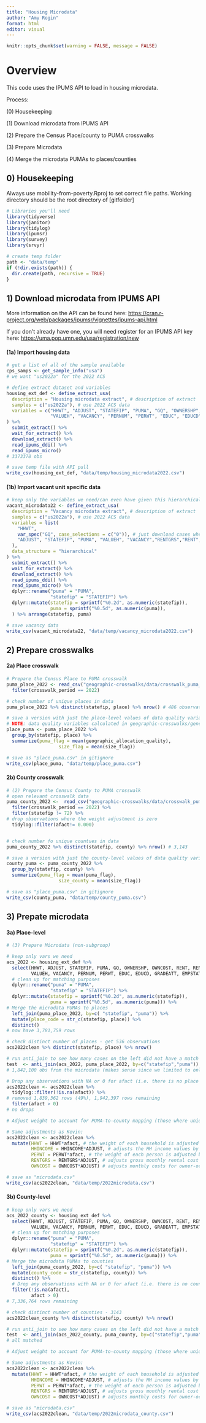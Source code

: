 ```yaml
---
title: "Housing Microdata"
author: "Amy Rogin"
format: html
editor: visual
---
```


```r
knitr::opts_chunk$set(warning = FALSE, message = FALSE)
```

# Overview

This code uses the IPUMS API to load in housing microdata.

Process:

\(0\) Housekeeping

\(1\) Download microdata from IPUMS API

\(2\) Prepare the Census Place/county to PUMA crosswalks

\(3\) Prepare Microdata

\(4\) Merge the microdata PUMAs to places/counties

## 0) Housekeeping

Always use mobility-from-poverty.Rproj to set correct file paths. Working directory should be the root directory of \[gitfolder\]

```r
# Libraries you'll need
library(tidyverse)
library(janitor)
library(tidylog)
library(ipumsr)
library(survey)
library(srvyr)
```
```r
# create temp folder
path <- "data/temp"
if (!dir.exists(path)) {
  dir.create(path, recursive = TRUE)
}
```


## 1) Download microdata from IPUMS API

More information on the API can be found here: <https://cran.r-project.org/web/packages/ipumsr/vignettes/ipums-api.html>

If you don't already have one, you will need register for an IPUMS API key here: <https://uma.pop.umn.edu/usa/registration/new>

#### (1a) Import housing data

```r
# get a list of all of the sample available
cps_samps <- get_sample_info("usa")
# we want "us2022a" for the 2022 ACS

# define extract dataset and variables
housing_ext_def <- define_extract_usa(
  description = "Housing microdata extract", # description of extract
  samples = c("us2022a"), # use 2022 ACS data
  variables = c("HHWT", "ADJUST", "STATEFIP", "PUMA", "GQ", "OWNERSHP", "OWNCOST", "RENT", "RENTGRS", "HHINCOME",
                "VALUEH", "VACANCY", "PERNUM", "PERWT", "EDUC", "EDUCD", "GRADEATT", "EMPSTAT", "AGE", "KITCHEN", "PLUMBING")
) %>% 
  submit_extract() %>% 
  wait_for_extract() %>% 
  download_extract() %>% 
  read_ipums_ddi() %>% 
  read_ipums_micro()
# 3373378 obs

# save temp file with API pull
write_csv(housing_ext_def, "data/temp/housing_microdata2022.csv")

```

#### (1b) Import vacant unit specific data

```r
# keep only the variables we need/can even have given this hierarchical structure
vacant_microdata22 <- define_extract_usa(
  description = "Vacancy microdata extract", # description of extract
  samples = c("us2022a"), # use 2022 ACS data
  variables = list(
    "HHWT", 
    var_spec("GQ", case_selections = c("0")), # just download cases where GQ == 0 (vacant)
    "ADJUST", "STATEFIP", "PUMA", "VALUEH", "VACANCY","RENTGRS","RENT", "KITCHEN", "PLUMBING"
  ),
  data_structure = "hierarchical"
) %>% 
  submit_extract() %>% 
  wait_for_extract() %>% 
  download_extract() %>% 
  read_ipums_ddi() %>% 
  read_ipums_micro() %>% 
  dplyr::rename("puma" = "PUMA",
                "statefip" = "STATEFIP") %>%
  dplyr::mutate(statefip = sprintf("%0.2d", as.numeric(statefip)),
                puma = sprintf("%0.5d", as.numeric(puma)),
  ) %>% arrange(statefip, puma)

# save vacancy data
write_csv(vacant_microdata22, "data/temp/vacancy_microdata2022.csv")
```

## 2) Prepare crosswalks

#### 2a) Place crosswalk 

```r

# Prepare the Census Place to PUMA crosswalk
puma_place_2022 <- read_csv("geographic-crosswalks/data/crosswalk_puma_to_place.csv") %>% 
  filter(crosswalk_period == 2022)

# check number of unique places in data
puma_place_2022 %>% distinct(statefip, place) %>% nrow() # 486 observations

# save a version with just the place-level values of data quality variables 
# NOTE: data quality variables calculated in geographic-crosswalks/generate_puma_place_crosswalks.qmd
place_puma <- puma_place_2022 %>%
  group_by(statefip, place) %>%
  summarize(puma_flag = mean(geographic_allocation_quality), 
                   size_flag = mean(size_flag))

# save as "place_puma.csv" in gitignore
write_csv(place_puma, "data/temp/place_puma.csv")
```

#### 2b) County crosswalk 

```r
# (2) Prepare the Census County to PUMA crosswalk
# open relevant crosswalk data
puma_county_2022 <-  read_csv("geographic-crosswalks/data/crosswalk_puma_to_county.csv") %>% 
  filter(crosswalk_period == 2022) %>% 
  filter(statefip != 72) %>% 
# drop observations where the weight adjustment is zero
  tidylog::filter(afact!= 0.000)


# check number fo unique countues in data
puma_county_2022 %>% distinct(statefip, county) %>% nrow() # 3,143

# save a version with just the county-level values of data quality variables
county_puma <- puma_county_2022 %>%
  group_by(statefip, county) %>%
  summarize(puma_flag = mean(puma_flag), 
                   size_county = mean(size_flag))

# save as "place_puma.csv" in gitignore
write_csv(county_puma, "data/temp/county_puma.csv")
```

## 3) Prepate microdata

#### 3a) Place-level

```r
# (3) Prepare Microdata (non-subgroup)

# keep only vars we need
acs_2022 <- housing_ext_def %>%
  select(HHWT, ADJUST, STATEFIP, PUMA, GQ, OWNERSHP, OWNCOST, RENT, RENTGRS, HHINCOME,
         VALUEH, VACANCY, PERNUM, PERWT, EDUC, EDUCD, GRADEATT, EMPSTAT, AGE) %>% 
  # clean up for matching purposes
  dplyr::rename("puma" = "PUMA",
                "statefip" = "STATEFIP") %>% 
  dplyr::mutate(statefip = sprintf("%0.2d", as.numeric(statefip)),
                puma = sprintf("%0.5d", as.numeric(puma))) %>% 
# Merge the microdata PUMAs to places
  left_join(puma_place_2022, by=c( "statefip", "puma")) %>% 
  mutate(place_code = str_c(statefip, place)) %>% 
  distinct()
# now have 3,781,759 rows

# check distinct number of places - get 536 observations
acs2022clean %>% distinct(statefip, place) %>% nrow()

# run anti_join to see how many cases on the left did not have a match on the right
test  <- anti_join(acs_2022, puma_place_2022, by=c("statefip","puma"))
# 1,842,100 obs from the microdata (makes sense since we limited to only PUMAs that are overlapping with Places of interest)

# Drop any observations with NA or 0 for afact (i.e. there is no place of interest overlapping this PUMA)
acs2022clean <- acs2022clean %>% 
  tidylog::filter(!is.na(afact)) %>% 
# removed 1,839,362 rows (49%), 1,942,397 rows remaining
  filter(afact > 0)
# no drops

# Adjust weight to account for PUMA-to-county mapping (those where unique_types > 1).;

# Same adjustments as Kevin:
acs2022clean <- acs2022clean %>%
  mutate(HHWT = HHWT*afact, # the weight of each household is adjusted by the area of the PUMA that falls into a given Place
         HHINCOME = HHINCOME*ADJUST, # adjusts the HH income values by the Census's 12-month adjustment factor (converts numbers into calendar year dollars)
         PERWT = PERWT*afact, # the weight of each person is adjusted by the area of the PUMA that falls into a given Place
         RENTGRS = RENTGRS*ADJUST, # adjusts gross monthly rental cost for rented housing units into cal-year dollars
         OWNCOST = OWNCOST*ADJUST) # adjusts monthly costs for owner-occupied housing units into cal-year dollars

# save as "microdata.csv" 
write_csv(acs2022clean, "data/temp/2022microdata.csv")
```

#### 3b) County-level

```r
# keep only vars we need
acs_2022_county <- housing_ext_def %>%
  select(HHWT, ADJUST, STATEFIP, PUMA, GQ, OWNERSHP, OWNCOST, RENT, RENTGRS, HHINCOME,
         VALUEH, VACANCY, PERNUM, PERWT, EDUC, EDUCD, GRADEATT, EMPSTAT, AGE) %>% 
  # clean up for matching purposes
  dplyr::rename("puma" = "PUMA",
                "statefip" = "STATEFIP") %>% 
  dplyr::mutate(statefip = sprintf("%0.2d", as.numeric(statefip)),
                puma = sprintf("%0.5d", as.numeric(puma))) %>% 
# Merge the microdata PUMAs to counties
  left_join(puma_county_2022, by=c( "statefip", "puma")) %>% 
  mutate(county_code = str_c(statefip, county)) %>% 
  distinct() %>% 
  # Drop any observations with NA or 0 for afact (i.e. there is no counties of interest overlapping this PUMA)
  filter(!is.na(afact), 
         afact > 0)
# 7,336,764 rows remaining

# check distinct number of counties - 3143
acs2022clean_county %>% distinct(statefip, county) %>% nrow()

# run anti_join to see how many cases on the left did not have a match on the right
test  <- anti_join(acs_2022_county, puma_county, by=c("statefip","puma"))
# all matched

# Adjust weight to account for PUMA-to-county mapping (those where unique_types > 1).;

# Same adjustments as Kevin:
acs2022clean <- acs2022clean %>%
  mutate(HHWT = HHWT*afact, # the weight of each household is adjusted by the area of the PUMA that falls into a given Place
         HHINCOME = HHINCOME*ADJUST, # adjusts the HH income values by the Census's 12-month adjustment factor (converts numbers into calendar year dollars)
         PERWT = PERWT*afact, # the weight of each person is adjusted by the area of the PUMA that falls into a given Place
         RENTGRS = RENTGRS*ADJUST, # adjusts gross monthly rental cost for rented housing units into cal-year dollars
         OWNCOST = OWNCOST*ADJUST) # adjusts monthly costs for owner-occupied housing units into cal-year dollars

# save as "microdata.csv" 
write_csv(acs2022clean, "data/temp/2022microdata_county.csv")
```

